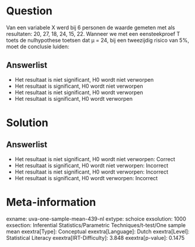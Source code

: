 Question
========

Van een variabele X werd bij 6 personen de waarde gemeten met als
resultaten: 20, 27, 18, 24, 15, 22. Wanneer we met een eensteekproef T
toets de nulhypothese toetsen dat μ = 24, bij een tweezijdig risico van
5%, moet de conclusie luiden:

Answerlist
----------

* Het resultaat is niet significant, H0 wordt niet verworpen
* Het resultaat is significant, H0 wordt niet verworpen
* Het resultaat is niet significant, H0 wordt verworpen
* Het resultaat is significant, H0 wordt verworpen

Solution
========

Answerlist
----------

* Het resultaat is niet significant, H0 wordt niet verworpen: Correct
* Het resultaat is significant, H0 wordt niet verworpen: Incorrect
* Het resultaat is niet significant, H0 wordt verworpen: Incorrect
* Het resultaat is significant, H0 wordt verworpen: Incorrect

Meta-information
================
exname: uva-one-sample-mean-439-nl
extype: schoice
exsolution: 1000
exsection: Inferential Statistics/Parametric Techniques/t-test/One sample mean
exextra[Type]: Conceptual
exextra[Language]: Dutch
exextra[Level]: Statistical Literacy
exextra[IRT-Difficulty]: 3.848
exextra[p-value]: 0.1475
